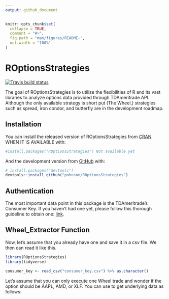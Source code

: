 ```yaml
---
output: github_document
---
```


<!-- README.md is generated from README.Rmd. Please edit that file -->

```r
knitr::opts_chunk$set(
  collapse = TRUE,
  comment = "#>",
  fig.path = "man/figures/README-",
  out.width = "100%"
)
```

# ROptionsStrategies

<!-- badges: start -->
[![Travis build status](https://travis-ci.com/pohnson/ROptionsStrategies.svg?branch=main)](https://travis-ci.com/pohnson/ROptionsStrategies)
<!-- badges: end -->

The goal of ROptionsStrategies is to utilize the flexibilities of R and its vast libraries to analyze options data provided through TDAmeritrade API. Although the only available strategy is short put (The Wheel,) strategies such as spread, iron condor, and butterfly are in the development roadmap.

## Installation

You can install the released version of ROptionsStrategies from [CRAN](https://CRAN.R-project.org) WHEN IT IS AVAILABLE with:

``` r
#install.packages("ROptionsStrategies") Not available yet
```

And the development version from [GitHub](https://github.com/) with:

``` r
# install.packages("devtools")
devtools::install_github("pohnson/ROptionsStrategies")
```
## Authentication

The most important data point in this package is the TDAmeritrade's Consumer Key. If you haven't had one yet, please follow this thorough guideline to obtain one: <a href="https://www.reddit.com/r/algotrading/comments/c81vzq/td_ameritrade_api_access_2019_guide/">link</a>.

## Wheel_Extractor Function

Now, let's assume that you already have one and save it in a csv file. We then can read it like this.

```r
library(ROptionsStrategies)
library(tidyverse)

consumer_key <- read_csv("consumer_key.csv") %>% as.character()
```

Let's assume that you can only execute one Wheel trade and wonder if the option should be AAPL, AMD, or XLF. You can use to get underlying data as follows:
